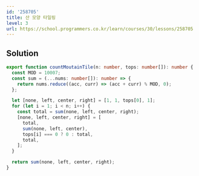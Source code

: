 ```yaml
---
id: '258705'
title: 산 모양 타일링
level: 3
url: https://school.programmers.co.kr/learn/courses/30/lessons/258705
---
```


## Solution

```typescript showLineNumbers
export function countMoutainTile(n: number, tops: number[]): number {
  const MOD = 10007;
  const sum = (...nums: number[]): number => {
    return nums.reduce((acc, curr) => (acc + curr) % MOD, 0);
  };

  let [none, left, center, right] = [1, 1, tops[0], 1];
  for (let i = 1; i < n; i++) {
    const total = sum(none, left, center, right);
    [none, left, center, right] = [
      total,
      sum(none, left, center),
      tops[i] === 0 ? 0 : total,
      total,
    ];
  }

  return sum(none, left, center, right);
}
```
